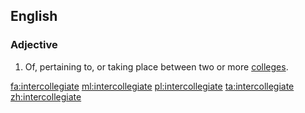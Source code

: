 ==English==

===Adjective===
{{en-adj|-}}

# Of, pertaining to, or taking place between two or more [[college]]s.

[[fa:intercollegiate]]
[[ml:intercollegiate]]
[[pl:intercollegiate]]
[[ta:intercollegiate]]
[[zh:intercollegiate]]